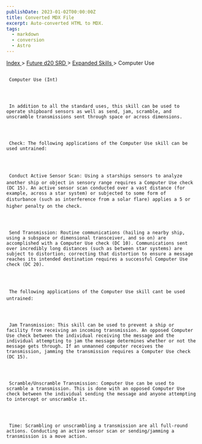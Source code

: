 ```yaml
---
publishDate: 2023-01-02T00:00:00Z
title: Converted MDX File
excerpt: Auto-converted HTML to MDX.
tags:
  - markdown
  - conversion
  - Astro
---
```


[
Index
](-index) >
[
Future d20 SRD
](future-d20-srd-index) >
[
Expanded Skills
](future-d20-srd-expanded-skills-index) > Computer Use

##

     Computer Use (Int)




     In addition to all the standard uses, this skill can be used to operate shipboard sensors as well as send, jam, scramble, and unscramble transmissions sent through space or across dimensions.




     Check: The following applications of the Computer Use skill can be used untrained:




     Conduct Active Sensor Scan: Using a starships sensors to analyze another ship or object in sensory range requires a Computer Use check (DC 15). An active sensor scan conducted over a vast distance (for example, across a star system) or subjected to some form of disturbance (such as interference from a solar flare) applies a 5 or higher penalty on the check.




     Send Transmission: Routine communications (hailing a nearby ship, using a subspace or dimensional transceiver, and so on) are accomplished with a Computer Use check (DC 10). Communications sent over incredibly long distances (such as between star systems) are subject to distortion; correcting that distortion to ensure a message reaches its intended destination requires a successful Computer Use check (DC 20).




     The following applications of the Computer Use skill cant be used untrained:




     Jam Transmission: This skill can be used to prevent a ship or facility from receiving an incoming transmission. An opposed Computer Use check between the individual receiving the message and the individual attempting to jam the message determines whether or not the message gets through. If an unmanned computer receives the transmission, jamming the transmission requires a Computer Use check (DC 15).




     Scramble/Unscramble Transmission: Computer Use can be used to scramble a transmission. This is done with an opposed Computer Use check between the individual sending the message and anyone attempting to intercept or unscramble it.




     Time: Scrambling or unscrambling a transmission are all full-round actions. Conducting an active sensor scan or sending/jamming a transmission is a move action.
